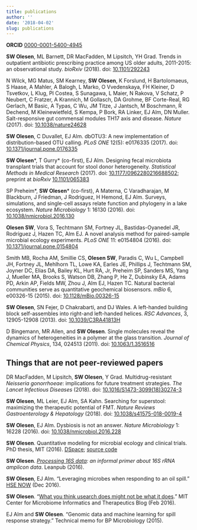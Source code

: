```yaml
---
title: publications
author: ''
date: '2018-04-02'
slug: publications
---
```


**ORCID** [0000-0001-5400-4945](https://orcid.org/0000-0001-5400-4945)

**SW Olesen**, ML Barnett, DR MacFadden, M Lipsitch, YH Grad. Trends in outpatient antibiotic prescribing practice among US older adults, 2011-2015: an observational study. *bioRxiv* (2018). doi: [10.1101/292243](https://doi.org/10.1101/292243)

N Wilck, MG Matus, SM Kearney, **SW Olesen**, K Forslund, H Bartolomaeus, S Haase, A Mahler, A Balogh, L Marko, O Vvedenskaya, FH Kleiner, D Tsvetkov, L Klug, PI Costea, S Sunagawa, L Maier, N Rakova, V Schatz, P Neubert, C Fratzer, A Krannich, M Gollasch, DA Grohme, BF Corte-Real, RG Gerlach, M Basic, A Typas, C Wu, JM Titze, J Jantsch, M Boschmann, R Dechend, M Kleinewietfeld, S Kempa, P Bork, RA Linker, EJ Alm, DN Muller. Salt-responsive gut commensal modules TH17 axis and disease. *Nature* (2017). doi: [10.1038/nature24628](https://doi.org/10.1038/nature24628)

**SW Olesen**, C Duvallet, EJ Alm. dbOTU3: A new implementation of distribution-based OTU calling. *PLoS ONE* 12(5): e0176335 (2017). doi: [10.1371/journal.pone.0176335](https://doi.org/10.1371/journal.pone.0176335)

**SW Olesen**\*, T Gurry\* (co-first), EJ Alm. Designing fecal microbiota  transplant trials that account for stool donor heterogeneity. *Statistical Methods in Medical Research* (2017). doi: [10.1177/0962280216688502](https://doi.org/10.1177/0962280216688502); preprint at *bioRxiv* [10.1101/065383](https://doi.org/10.1101/065383)

SP Preheim\*, **SW Olesen**\* (co-first), A Materna, C Varadharajan, M Blackburn, J Friedman, J Rodriguez, H Hemond, EJ Alm. Surveys, simulations, and single-cell assays relate function and phylogeny in a lake ecosystem. *Nature Microbiology* 1: 16130 (2016). doi: [10.1038/nmicrobiol.2016.130](https://doi.org/10.1038/nmicrobiol.2016.130)

**Olesen SW**, Vora S, Techtmann SM, Fortney JL, Bastidas-Oyanedel JR, Rodríguez J, Hazen TC, Alm EJ. A novel analysis method for paired-sample microbial ecology experiments. *PLoS ONE* 11: e0154804 (2016). doi: [10.1371/journal.pone.0154804](https://doi.org/10.1371/journal.pone.0154804)

Smith MB, Rocha AM, Smillie CS, **Olesen SW**, Paradis C, Wu L, Campbell JH, Fortney JL, Mehlhorn TL, Lowe KA, Earles JE, Phillips J, Techtmann SM, Joyner DC, Elias DA, Bailey KL, Hurt RA, Jr, Preheim SP, Sanders MS, Yang J, Mueller MA, Brooks S, Watson DB, Zhang P, He Z, Dubinsky EA, Adams PD, Arkin AP, Fields MW, Zhou J, Alm EJ, Hazen TC. Natural bacterial communities serve as quantitative geochemical biosensors. *mBio* 6, e00326-15 (2015). doi: [10.1128/mBio.00326-15](https://doi.org/10.1128/mBio.00326-15)

**SW Olesen**, SN Fejer, D Chakrabarti, and DJ Wales. A left-handed building block self-assembles into right-and left-handed helices. *RSC Advances*, 3, 12905-12908 (2013). doi: [10.1039/C3RA41813H](https://doi.org/10.1039/C3RA41813H)

D Bingemann, MR Allen, and **SW Olesen**. Single molecules reveal the dynamics of heterogeneities in a polymer at the glass transition. *Journal of Chemical Physics*, 134, 024513 (2011). doi: [10.1063/1.3516516](https://doi.org/10.1063/1.3516516)

## Things that are not peer-reviewed papers

DR MacFadden, M Lipsitch, **SW Olesen**, Y Grad. Multidrug-resistant *Neisseria gonorrhoeae*: implications for future treatment strategies. *The Lancet Infectious Diseases* (2018). doi: [10.1016/S1473-3099(18)30274-3](https://doi.org/10.1016/S1473-3099(18)30274-3)

**SW Olesen**, ML Leier, EJ Alm, SA Kahn. Searching for superstool: maximizing the therapeutic potential of FMT. *Nature Reviews Gastroenterology & Hepatology* (2018). doi: [10.1038/s41575-018-0019-4](https://doi.org/10.1038/s41575-018-0019-4)

**SW Olesen**, EJ Alm. Dysbiosis is not an answer. *Nature Microbiology* 1: 16228 (2016). doi: [10.1038/nmicrobiol.2016.228](https://doi.org/10.1038/nmicrobiol.2016.228)

**SW Olesen**. Quantitative modeling for microbial ecology and clinical trials. PhD thesis, MIT (2016). [DSpace](https://dspace.mit.edu/handle/1721.1/107277); [source code](https://github.com/swo/mit-thesis)

**SW Olesen**. *[Processing 16S data](https://leanpub.com/primer16s/): an informal primer about 16S rRNA amplicon data*. Leanpub (2016).

**SW Olesen**, EJ Alm. "Leveraging microbes when responding to an oil spill." [HSE NOW](http://www.spe.org/hsenow/article/leveraging-microbes-when-responding-to-a-spill) (Dec 2016).

**SW Olesen**. "[What you think usearch does might not be what it does](http://microbiome.mit.edu/2016/02/07/usearch/)." MIT Center for Microbiome Informatics and Therapeutics Blog (Feb 2016).

EJ Alm and **SW Olesen**. "Genomic data and machine learning for spill response strategy." Technical memo for BP Microbiology (2015).
